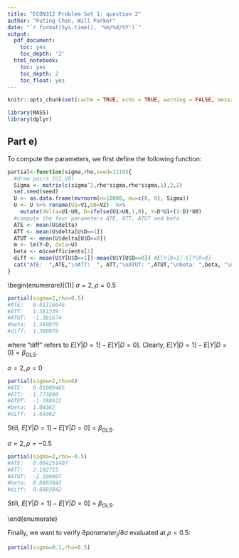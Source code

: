 ```yaml
---
title: "ECON312 Problem Set 1: question 2"
author: "Futing Chen, Will Parker"
date: "`r format(Sys.time(), '%m/%d/%Y')`"
output:
  pdf_document:
    toc: yes
    toc_depth: '2'
  html_notebook:
    toc: yes
    toc_depth: 2
    toc_float: yes
---
```


```r
knitr::opts_chunk$set(cache = TRUE, echo = TRUE, warning = FALSE, message = FALSE)
```

```r
library(MASS)
library(dplyr)
```


\pagebreak
## Part **e)** 
To compute the parameters, we first define the following function:

```r
partial<-function(sigma,rho,seed=1219){
  #draw pairs (U1,U0)
  Sigma <- matrix(c(sigma^2,rho*sigma,rho*sigma,1),2,2)
  set.seed(seed)
  U <- as.data.frame(mvrnorm(n=10000, mu=c(0, 0), Sigma))
  U <- U %>% rename(U1=V1,U0=V2)  %>% 
    mutate(delta=U1-U0, D=ifelse(U1>U0,1,0), Y=D*U1+(1-D)*U0) 
  #compute the four parameters ATE, ATT, ATUT and beta
  ATE <- mean(U$delta)
  ATT <- mean(U$delta[U$D==1])
  ATUT <- mean(U$delta[U$D==0])
  m <- lm(Y~D, data=U)
  beta <- m$coefficients[2]
  diff <- mean(U$Y[U$D==1])-mean(U$Y[U$D==0]) #E[Y|D=1]-E[Y|D=0]
  cat("ATE:  ",ATE,"\nATT:  ", ATT,"\nATUT: ",ATUT,"\nbeta: ",beta, "\ndiff: ", diff)
}
```

\begin(enumerare)[(1)]
\item $\sigma=2, \rho=0.5$ \par

```r
partial(sigma=2,rho=0.5) 
#ATE:   0.01116046 
#ATT:   1.381339 
#ATUT:  -1.381674 
#beta:  1.380979 
#diff:  1.380979
```

where "diff" refers to $E[Y|D=1]-E[Y|D=0]$. Clearly, $E[Y|D=1]-E[Y|D=0]=\beta_{OLS}$.

\item $\sigma=2, \rho=0$ \par

```r
partial(sigma=2,rho=0)
#ATE:   0.01009405 
#ATT:   1.773898 
#ATUT:  -1.788622 
#beta:  1.04362 
#diff:  1.04362
```

Still, $E[Y|D=1]-E[Y|D=0]=\beta_{OLS}$.

\item $\sigma=2, \rho=-0.5$ \par

```r
partial(sigma=2,rho=-0.5)
#ATE:   0.004251407 
#ATT:   2.102715 
#ATUT:  -2.100097 
#beta:  0.8803842 
#diff:  0.8803842
```

Still, $E[Y|D=1]-E[Y|D=0]=\beta_{OLS}$.

\end{enumerate}

Finally, we want to verify $\partial parameter_j/\partial \sigma$ evaluated at $\rho=0.5$:
```r
partial(sigma=0.1,rho=0.5)
```







